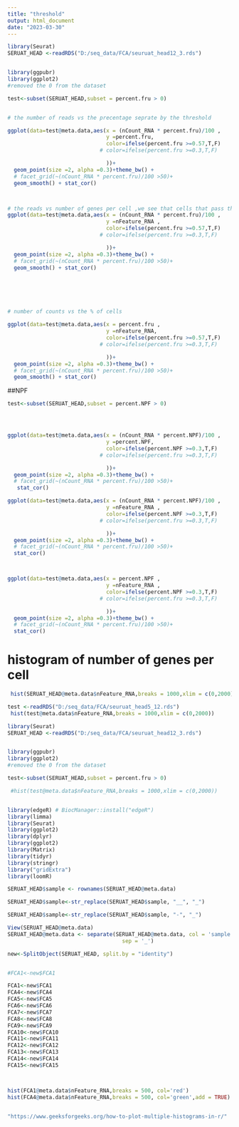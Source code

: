 ```yaml
--- 
title: "threshold"
output: html_document
date: "2023-03-30"
---
```



```r
library(Seurat)
SERUAT_HEAD <-readRDS("D:/seq_data/FCA/seuruat_head12_3.rds")


library(ggpubr)
library(ggplot2)
#removed the 0 from the dataset 

test<-subset(SERUAT_HEAD,subset = percent.fru > 0)


# the number of reads vs the precentage seprate by the threshold

ggplot(data=test@meta.data,aes(x = (nCount_RNA * percent.fru)/100 , 
                               y =percent.fru,
                               color=ifelse(percent.fru >=0.57,T,F)
                             # color=ifelse(percent.fru >=0.3,T,F)

                               ))+
  geom_point(size =2, alpha =0.3)+theme_bw() +
  # facet_grid(~(nCount_RNA * percent.fru)/100 >50)+
  geom_smooth() + stat_cor()



# the reads vs number of genes per cell ,we see that cells that pass the threshold don't have a lot of genes that expressed
ggplot(data=test@meta.data,aes(x = (nCount_RNA * percent.fru)/100 , 
                               y =nFeature_RNA ,
                               color=ifelse(percent.fru >=0.57,T,F)
                             # color=ifelse(percent.fru >=0.3,T,F)

                               ))+
  geom_point(size =2, alpha =0.3)+theme_bw() +
  # facet_grid(~(nCount_RNA * percent.fru)/100 >50)+
  geom_smooth() + stat_cor()






# number of counts vs the % of cells 

ggplot(data=test@meta.data,aes(x = percent.fru , 
                               y =nFeature_RNA,
                               color=ifelse(percent.fru >=0.57,T,F)
                             # color=ifelse(percent.fru >=0.3,T,F)

                               ))+
  geom_point(size =2, alpha =0.3)+theme_bw() +
  # facet_grid(~(nCount_RNA * percent.fru)/100 >50)+
  geom_smooth() + stat_cor()
```






##NPF 

```r

test<-subset(SERUAT_HEAD,subset = percent.NPF > 0)




ggplot(data=test@meta.data,aes(x = (nCount_RNA * percent.NPF)/100 , 
                               y =percent.NPF,
                               color=ifelse(percent.NPF >=0.3,T,F)
                             # color=ifelse(percent.fru >=0.3,T,F)

                               ))+
  geom_point(size =2, alpha =0.3)+theme_bw() +
  # facet_grid(~(nCount_RNA * percent.fru)/100 >50)+
   stat_cor()

ggplot(data=test@meta.data,aes(x = (nCount_RNA * percent.NPF)/100 , 
                               y =nFeature_RNA ,
                               color=ifelse(percent.NPF >=0.3,T,F)
                             # color=ifelse(percent.fru >=0.3,T,F)

                               ))+
  geom_point(size =2, alpha =0.3)+theme_bw() +
  # facet_grid(~(nCount_RNA * percent.fru)/100 >50)+
  stat_cor()



ggplot(data=test@meta.data,aes(x = percent.NPF , 
                               y =nFeature_RNA ,
                               color=ifelse(percent.NPF >=0.3,T,F)
                             # color=ifelse(percent.fru >=0.3,T,F)

                               ))+
  geom_point(size =2, alpha =0.3)+theme_bw() +
  # facet_grid(~(nCount_RNA * percent.fru)/100 >50)+
  stat_cor()

```




# histogram of number of genes per cell

```r
 hist(SERUAT_HEAD@meta.data$nFeature_RNA,breaks = 1000,xlim = c(0,2000))
```



```r

test <-readRDS("D:/seq_data/FCA/seuruat_head5_12.rds")
 hist(test@meta.data$nFeature_RNA,breaks = 1000,xlim = c(0,2000))

```
```r
library(Seurat)
SERUAT_HEAD <-readRDS("D:/seq_data/FCA/seuruat_head12_3.rds")


library(ggpubr)
library(ggplot2)
#removed the 0 from the dataset 

test<-subset(SERUAT_HEAD,subset = percent.fru > 0)


```

```r


 #hist(test@meta.data$nFeature_RNA,breaks = 1000,xlim = c(0,2000))


library(edgeR) # BiocManager::install("edgeR")
library(limma)
library(Seurat)
library(ggplot2)
library(dplyr)
library(ggplot2)
library(Matrix)
library(tidyr)
library(stringr)
library("gridExtra")
library(loomR)

SERUAT_HEAD$sample <- rownames(SERUAT_HEAD@meta.data)

SERUAT_HEAD$sample<-str_replace(SERUAT_HEAD$sample, "__", "_")

SERUAT_HEAD$sample<-str_replace(SERUAT_HEAD$sample, "-", "_")

View(SERUAT_HEAD@meta.data)
SERUAT_HEAD@meta.data <- separate(SERUAT_HEAD@meta.data, col = 'sample', into = c("test",'Barcode','identity', 'Sex'), 
                                    sep = '_')

new<-SplitObject(SERUAT_HEAD, split.by = "identity")


#FCA1<-new$FCA1

FCA1<-new$FCA1
FCA4<-new$FCA4
FCA5<-new$FCA5
FCA6<-new$FCA6
FCA7<-new$FCA7
FCA8<-new$FCA8
FCA9<-new$FCA9
FCA10<-new$FCA10
FCA11<-new$FCA11
FCA12<-new$FCA12
FCA13<-new$FCA13
FCA14<-new$FCA14
FCA15<-new$FCA15



hist(FCA1@meta.data$nFeature_RNA,breaks = 500, col='red')
hist(FCA4@meta.data$nFeature_RNA,breaks = 500, col='green',add = TRUE)


"https://www.geeksforgeeks.org/how-to-plot-multiple-histograms-in-r/"

```

